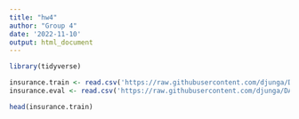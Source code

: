 ---
title: "hw4"
author: "Group 4"
date: '2022-11-10'
output: html_document
---

```{r, echo=FALSE}
library(tidyverse)
```

```{r}
insurance.train <- read.csv('https://raw.githubusercontent.com/djunga/DATA621HW4/main/insurance_train.csv')
insurance.eval <- read.csv('https://raw.githubusercontent.com/djunga/DATA621HW4/main/insurance_eval.csv')
```

```{r}
head(insurance.train)
```

